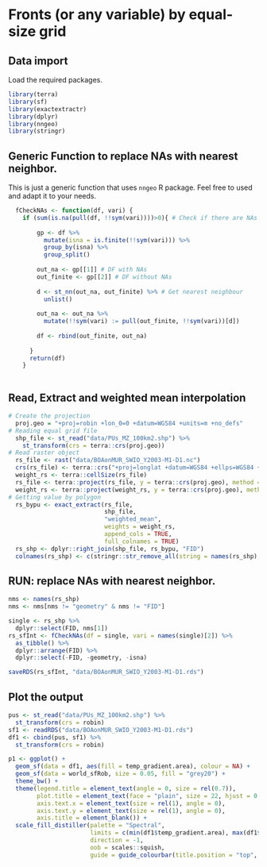 # Fronts (or any variable) by equal-size grid

## Data import

Load the required packages.

```r
library(terra)
library(sf)
library(exactextractr)
library(dplyr)
library(nngeo)
library(stringr)
```

## Generic Function to replace NAs with nearest neighbor.

This is just a generic function that uses `nngeo` R package. Feel free to used and adapt it to your needs.

```r

  fCheckNAs <- function(df, vari) {
    if (sum(is.na(pull(df, !!sym(vari))))>0){ # Check if there are NAs
        
        gp <- df %>%
          mutate(isna = is.finite(!!sym(vari))) %>%
          group_by(isna) %>%
          group_split()
        
        out_na <- gp[[1]] # DF with NAs
        out_finite <- gp[[2]] # DF without NAs
        
        d <- st_nn(out_na, out_finite) %>% # Get nearest neighbour
          unlist()
        
        out_na <- out_na %>%
          mutate(!!sym(vari) := pull(out_finite, !!sym(vari))[d])
        
        df <- rbind(out_finite, out_na)
        
      }
      return(df)
    }
    
```

## Read, Extract and weighted mean interpolation

```r
# Create the projection
  proj.geo = "+proj=robin +lon_0=0 +datum=WGS84 +units=m +no_defs"
# Reading equal grid file
  shp_file <- st_read("data/PUs_MZ_100km2.shp") %>% 
    st_transform(crs = terra::crs(proj.geo))
# Read raster object
  rs_file <- rast("data/BOAonMUR_SWIO_Y2003-M1-D1.nc")
  crs(rs_file) <- terra::crs("+proj=longlat +datum=WGS84 +ellps=WGS84 +towgs84=0,0,0")
  weight_rs <- terra::cellSize(rs_file)
  rs_file <- terra::project(rs_file, y = terra::crs(proj.geo), method = "near")
  weight_rs <- terra::project(weight_rs, y = terra::crs(proj.geo), method = "near")
# Getting value by polygon
  rs_bypu <- exact_extract(rs_file, 
                           shp_file, 
                           "weighted_mean", 
                           weights = weight_rs, 
                           append_cols = TRUE, 
                           full_colnames = TRUE)
  rs_shp <- dplyr::right_join(shp_file, rs_bypu, "FID")
  colnames(rs_shp) <- c(stringr::str_remove_all(string = names(rs_shp), pattern = "weighted_mean."))
```

## RUN: replace NAs with nearest neighbor.

```r
nms <- names(rs_shp)
nms <- nms[nms != "geometry" & nms != "FID"]

single <- rs_shp %>% 
  dplyr::select(FID, nms[1])
rs_sfInt <- fCheckNAs(df = single, vari = names(single)[2]) %>% 
  as_tibble() %>%
  dplyr::arrange(FID) %>%
  dplyr::select(-FID, -geometry, -isna)

saveRDS(rs_sfInt, "data/BOAonMUR_SWIO_Y2003-M1-D1.rds")
```

## Plot the output

```r
pus <- st_read("data/PUs_MZ_100km2.shp") %>%
  st_transform(crs = robin)
sf1 <- readRDS("data/BOAonMUR_SWIO_Y2003-M1-D1.rds")
df1 <- cbind(pus, sf1) %>% 
  st_transform(crs = robin)

p1 <- ggplot() +
  geom_sf(data = df1, aes(fill = temp_gradient.area), colour = NA) +
  geom_sf(data = world_sfRob, size = 0.05, fill = "grey20") +
  theme_bw() +
  theme(legend.title = element_text(angle = 0, size = rel(0.7)),
        plot.title = element_text(face = "plain", size = 22, hjust = 0.5),
        axis.text.x = element_text(size = rel(1), angle = 0),
        axis.text.y = element_text(size = rel(1), angle = 0),
        axis.title = element_blank()) +
  scale_fill_distiller(palette = "Spectral",
                       limits = c(min(df1$temp_gradient.area), max(df1$temp_gradient.area)),
                       direction = -1,
                       oob = scales::squish,
                       guide = guide_colourbar(title.position = "top", title = "thermal gradient fronts"))
```
